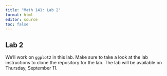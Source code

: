```yaml
---
title: "Math 141: Lab 2"
format: html
editor: source
toc: false
---
```



## Lab 2

We'll work on `ggplot2` in this lab. Make sure to take a look at the lab instructions to clone the repository for the lab. The lab will be available on Thursday, September 11. 